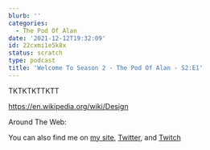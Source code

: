 ```yaml
---
blurb: ''
categories:
  - The Pod Of Alan
date: '2021-12-12T19:32:09'
id: 22cxmi1e5k8x
status: scratch
type: podcast
title: 'Welcome To Season 2 - The Pod Of Alan - S2:E1'
---
```



TKTKTKTTKTT




https://en.wikipedia.org/wiki/Design


Around The Web:

You can also find me on [my site](https://www.alanwsmith.com), [Twitter](https://twitter.com/TheIdOfAlan), and [Twitch](https://www.twitch.tv/theidofalan)

